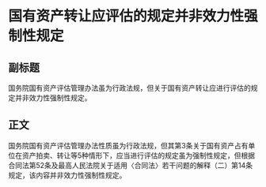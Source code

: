 # 国有资产转让应评估的规定并非效力性强制性规定
## 副标题
国务院国有资产评估管理办法虽为行政法规，但关于国有资产转让应进行评估的规定并非效力性强制性规定。
## 正文
国务院国有资产评估管理办法性质虽为行政法规，但其第3条关于国有资产占有单位在资产拍卖、转让等5种情形下，应当进行评估的规定虽为强制性规定，但根据合同法第52条及最高人民法院关于适用〈合同法〉若干问题的解释（二）第14条规定，该内容并非效力性强制性规定。